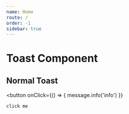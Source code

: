 ```yaml
---
name: Home
route: /
order: -1
sidebar: true
---
```



# Toast Component

## Normal Toast

<Playground>

  <button
    onClick={() => {
      message.info('info')
    }}
  >
    click me
  </button>

</Playground>



